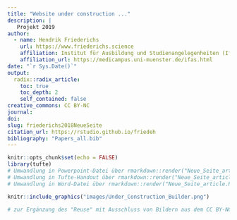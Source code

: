 ```yaml
---
title: "Website under construction ..."
description: |
   Projekt 2019
author:
  - name: Hendrik Friederichs 
    url: https://www.friederichs.science
    affiliation: Institut für Ausbildung und Studienangelegenheiten (IfAS) der Medizinischen Fakultät Münster
    affiliation_url: https://medicampus.uni-muenster.de/ifas.html
date: "`r Sys.Date()`"
output: 
  radix::radix_article:
    toc: true
    toc_depth: 2
    self_contained: false
creative_commons: CC BY-NC
journal:
doi:
slug: friederichs2018NeueSeite
citation_url: https://rstudio.github.io/friedeh
bibliography: "Papers_all.bib"
---
```


```r
knitr::opts_chunk$set(echo = FALSE)
library(tufte)
# Umwandlung in Powerpoint-Datei über rmarkdown::render("Neue_Seite_article.Rmd", output_format = "powerpoint_presentation", output_options = list(reference_doc = "my-styles.pptx"))
# Umwandlung in Tufte-Handout über rmarkdown::render("Neue_Seite_article.Rmd", output_format = "tufte_handout")
# Umwandlung in Word-Datei über rmarkdown::render("Neue_Seite_article.Rmd", output_format = "word_document")
```


```r
knitr::include_graphics("images/Under_Construction_Builder.png")
```

```r
# zur Ergänzung des "Reuse" mit Ausschluss von Bildern aus dem CC BY-NC
```



